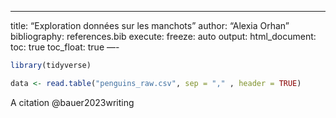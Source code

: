 ----

title: "Exploration données sur les manchots"
author: "Alexia Orhan" 
bibliography: references.bib
execute: 
  freeze: auto
output: 
  html_document:
   toc: true
   toc_float: true
----

```r
library(tidyverse)
```


```r
data <- read.table("penguins_raw.csv", sep = "," , header = TRUE)
```




A citation @bauer2023writing

